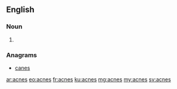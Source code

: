 ==English==

===Noun===
{{head|en}}
# {{plural of|acne}}

===Anagrams===
* [[canes#English|canes]]

[[ar:acnes]]
[[eo:acnes]]
[[fr:acnes]]
[[ku:acnes]]
[[mg:acnes]]
[[my:acnes]]
[[sv:acnes]]
